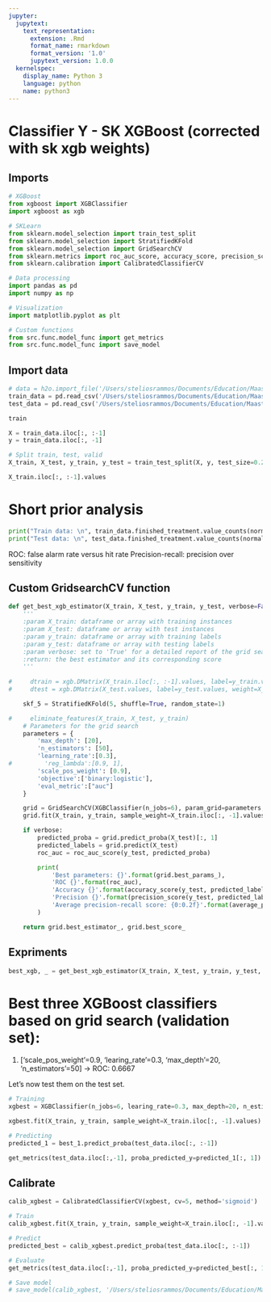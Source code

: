 ```yaml
---
jupyter:
  jupytext:
    text_representation:
      extension: .Rmd
      format_name: rmarkdown
      format_version: '1.0'
      jupytext_version: 1.0.0
  kernelspec:
    display_name: Python 3
    language: python
    name: python3
---
```


# Classifier Y - SK XGBoost (corrected with sk xgb weights)


## Imports

```python
# XGBoost
from xgboost import XGBClassifier
import xgboost as xgb

# SKLearn
from sklearn.model_selection import train_test_split
from sklearn.model_selection import StratifiedKFold
from sklearn.model_selection import GridSearchCV
from sklearn.metrics import roc_auc_score, accuracy_score, precision_score, average_precision_score
from sklearn.calibration import CalibratedClassifierCV

# Data processing
import pandas as pd
import numpy as np

# Visualization
import matplotlib.pyplot as plt

# Custom functions
from src.func.model_func import get_metrics
from src.func.model_func import save_model
```

## Import data

```python
# data = h2o.import_file('/Users/steliosrammos/Documents/Education/Maastricht/DKE-Year3/BachelorThesis/bachelor_thesis/data/processed/classifier_s/data_classifier_s.csv')
train_data = pd.read_csv('/Users/steliosrammos/Documents/Education/Maastricht/DKE-Year3/BachelorThesis/bachelor_thesis/data/processed/classifier_y/weighted/sk_xgb_weights/classifier_y_lbld_weighted_sk_xgb_train.csv', sep=";")
test_data = pd.read_csv('/Users/steliosrammos/Documents/Education/Maastricht/DKE-Year3/BachelorThesis/bachelor_thesis/data/processed/classifier_y/weighted/sk_xgb_weights/classifier_y_lbld_weighted_sk_xgb_test.csv', sep=";")
```

```python
train
```

```python
X = train_data.iloc[:, :-1]
y = train_data.iloc[:, -1]
```

```python
# Split train, test, valid
X_train, X_test, y_train, y_test = train_test_split(X, y, test_size=0.2, random_state=55)
```

```python
X_train.iloc[:, :-1].values
```

# Short prior analysis

```python
print("Train data: \n", train_data.finished_treatment.value_counts(normalize=True))
print("Test data: \n", test_data.finished_treatment.value_counts(normalize=True))
```

ROC: false alarm rate versus hit rate
Precision-recall: precision over sensitivity


## Custom GridsearchCV function

```python
def get_best_xgb_estimator(X_train, X_test, y_train, y_test, verbose=False):
    '''
    :param X_train: dataframe or array with training instances
    :param X_test: dataframe or array with test instances
    :param y_train: dataframe or array with training labels
    :param y_test: dataframe or array with testing labels
    :param verbose: set to 'True' for a detailed report of the grid search
    :return: the best estimator and its corresponding score
    '''
    
#     dtrain = xgb.DMatrix(X_train.iloc[:, :-1].values, label=y_train.values, weight=X_train.iloc[:, -1].values)
#     dtest = xgb.DMatrix(X_test.values, label=y_test.values, weight=X_test.iloc[:, -1].values)

    skf_5 = StratifiedKFold(5, shuffle=True, random_state=1)

#     eliminate_features(X_train, X_test, y_train)
    # Parameters for the grid search
    parameters = {
        'max_depth': [20],
        'n_estimators': [50],
        'learning_rate':[0.3],
#         'reg_lambda':[0.9, 1],
        'scale_pos_weight': [0.9],
        'objective':['binary:logistic'],
        'eval_metric':["auc"]
    }

    grid = GridSearchCV(XGBClassifier(n_jobs=6), param_grid=parameters, cv=skf_5, scoring="roc_auc", verbose=0)
    grid.fit(X_train, y_train, sample_weight=X_train.iloc[:, -1].values)

    if verbose:
        predicted_proba = grid.predict_proba(X_test)[:, 1]
        predicted_labels = grid.predict(X_test)
        roc_auc = roc_auc_score(y_test, predicted_proba)

        print(
            'Best parameters: {}'.format(grid.best_params_),
            'ROC {}'.format(roc_auc),
            'Accuracy {}'.format(accuracy_score(y_test, predicted_labels)),
            'Precision {}'.format(precision_score(y_test, predicted_labels)),
            'Average precision-recall score: {0:0.2f}'.format(average_precision_score(y_test, predicted_proba))
        )

    return grid.best_estimator_, grid.best_score_
```

## Expriments

```python
best_xgb, _ = get_best_xgb_estimator(X_train, X_test, y_train, y_test, verbose=True)
```

# Best three XGBoost classifiers based on grid search (validation set):

1. ['scale_pos_weight'=0.9, 'learing_rate'=0.3, 'max_depth'=20, 'n_estimators'=50] -> ROC: 0.6667

Let's now test them on the test set.

```python
# Training
xgbest = XGBClassifier(n_jobs=6, learing_rate=0.3, max_depth=20, n_estimators=50, scale_pos_weight=0.9)

xgbest.fit(X_train, y_train, sample_weight=X_train.iloc[:, -1].values)

# Predicting
predicted_1 = best_1.predict_proba(test_data.iloc[:, :-1])
```

```python
get_metrics(test_data.iloc[:,-1], proba_predicted_y=predicted_1[:, 1])
```

## Calibrate

```python
calib_xgbest = CalibratedClassifierCV(xgbest, cv=5, method='sigmoid')

# Train
calib_xgbest.fit(X_train, y_train, sample_weight=X_train.iloc[:, -1].values)

# Predict
predicted_best = calib_xgbest.predict_proba(test_data.iloc[:, :-1])

# Evaluate
get_metrics(test_data.iloc[:,-1], proba_predicted_y=predicted_best[:, 1])
```

```python
# Save model
# save_model(calib_xgbest, '/Users/steliosrammos/Documents/Education/Maastricht/DKE-Year3/BachelorThesis/bachelor_thesis/models/corrected_classifiers_y_sk/classifier_y_sk_xgboost')
```

```python

```
